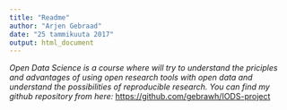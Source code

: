 ```yaml
---
title: "Readme"
author: "Arjen Gebraad"
date: "25 tammikuuta 2017"
output: html_document
---
```


*Open Data Science is a course where will try to understand the priciples and advantages of using open research tools with open data and understand the possibilities of reproducible research. You can find my github repository from here:*
<https://github.com/gebrawh/IODS-project>
